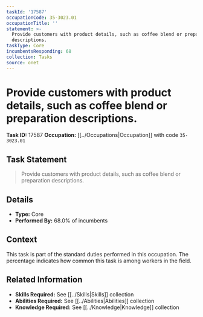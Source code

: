 ```yaml
---
taskId: '17587'
occupationCode: 35-3023.01
occupationTitle: ''
statement: >-
  Provide customers with product details, such as coffee blend or preparation
  descriptions.
taskType: Core
incumbentsResponding: 68
collection: Tasks
source: onet
---
```

# Provide customers with product details, such as coffee blend or preparation descriptions.

**Task ID:** 17587
**Occupation:** [[../Occupations|Occupation]] with code `35-3023.01`

## Task Statement

> Provide customers with product details, such as coffee blend or preparation descriptions.

## Details

- **Type:** Core
- **Performed By:** 68.0% of incumbents

## Context

This task is part of the standard duties performed in this occupation. The percentage indicates how common this task is among workers in the field.

## Related Information

- **Skills Required:** See [[../Skills|Skills]] collection
- **Abilities Required:** See [[../Abilities|Abilities]] collection
- **Knowledge Required:** See [[../Knowledge|Knowledge]] collection
